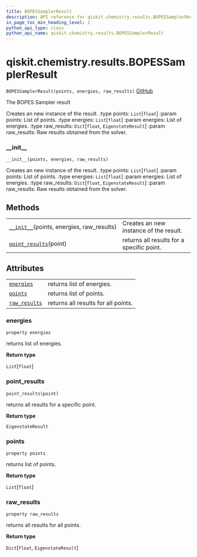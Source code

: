 ```yaml
---
title: BOPESSamplerResult
description: API reference for qiskit.chemistry.results.BOPESSamplerResult
in_page_toc_min_heading_level: 1
python_api_type: class
python_api_name: qiskit.chemistry.results.BOPESSamplerResult
---
```


# qiskit.chemistry.results.BOPESSamplerResult

<span id="qiskit.chemistry.results.BOPESSamplerResult" />

`BOPESSamplerResult(points, energies, raw_results)` [GitHub](https://github.com/qiskit-community/qiskit-aqua/tree/stable/0.9/qiskit/chemistry/results/bopes_sampler_result.py "view source code")

The BOPES Sampler result

Creates an new instance of the result. :type points: `List`\[`float`] :param points: List of points. :type energies: `List`\[`float`] :param energies: List of energies. :type raw\_results: `Dict`\[`float`, `EigenstateResult`] :param raw\_results: Raw results obtained from the solver.

### \_\_init\_\_

<span id="qiskit.chemistry.results.BOPESSamplerResult.__init__" />

`__init__(points, energies, raw_results)`

Creates an new instance of the result. :type points: `List`\[`float`] :param points: List of points. :type energies: `List`\[`float`] :param energies: List of energies. :type raw\_results: `Dict`\[`float`, `EigenstateResult`] :param raw\_results: Raw results obtained from the solver.

## Methods

|                                                                                                                                                            |                                           |
| ---------------------------------------------------------------------------------------------------------------------------------------------------------- | ----------------------------------------- |
| [`__init__`](#qiskit.chemistry.results.BOPESSamplerResult.__init__ "qiskit.chemistry.results.BOPESSamplerResult.__init__")(points, energies, raw\_results) | Creates an new instance of the result.    |
| [`point_results`](#qiskit.chemistry.results.BOPESSamplerResult.point_results "qiskit.chemistry.results.BOPESSamplerResult.point_results")(point)           | returns all results for a specific point. |

## Attributes

|                                                                                                                                     |                                     |
| ----------------------------------------------------------------------------------------------------------------------------------- | ----------------------------------- |
| [`energies`](#qiskit.chemistry.results.BOPESSamplerResult.energies "qiskit.chemistry.results.BOPESSamplerResult.energies")          | returns list of energies.           |
| [`points`](#qiskit.chemistry.results.BOPESSamplerResult.points "qiskit.chemistry.results.BOPESSamplerResult.points")                | returns list of points.             |
| [`raw_results`](#qiskit.chemistry.results.BOPESSamplerResult.raw_results "qiskit.chemistry.results.BOPESSamplerResult.raw_results") | returns all results for all points. |

### energies

<span id="qiskit.chemistry.results.BOPESSamplerResult.energies" />

`property energies`

returns list of energies.

**Return type**

`List`\[`float`]

### point\_results

<span id="qiskit.chemistry.results.BOPESSamplerResult.point_results" />

`point_results(point)`

returns all results for a specific point.

**Return type**

`EigenstateResult`

### points

<span id="qiskit.chemistry.results.BOPESSamplerResult.points" />

`property points`

returns list of points.

**Return type**

`List`\[`float`]

### raw\_results

<span id="qiskit.chemistry.results.BOPESSamplerResult.raw_results" />

`property raw_results`

returns all results for all points.

**Return type**

`Dict`\[`float`, `EigenstateResult`]

